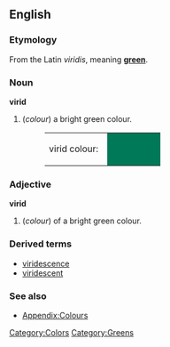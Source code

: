 ==English==

===Etymology===
From the Latin ''viridis'', meaning '''[[green]]'''.

===Noun===
'''virid'''
#(''colour'') a bright green colour.
#:<table><tr><td>virid colour: &nbsp;</td><td bgcolor="#007959" width="80">&nbsp; </td></tr></table>

===Adjective===
'''virid'''
#(''colour'') of a bright green colour.

===Derived terms===
*[[viridescence]]
*[[viridescent]]

===See also===
*[[Wiktionary_Appendix:Colours|Appendix:Colours]]

[[Category:Colors]]
[[Category:Greens]]